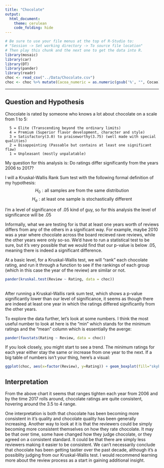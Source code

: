 ```yaml
---
title: "Chocolate"
output: 
  html_document:
    theme: cerulean
    code_folding: hide
---
```


```r
# Be sure to use your file menus at the top of R-Studio to:
# "Session -> Set working directory -> To source file location"
# Then play this chunk and the next one to get the data into R.
library(mosaic)
library(car)
library(DT)
library(pander)
library(readr)
choc <- read_csv("../Data/Chocolate.csv")
choc <- choc %>% mutate(Cacoa_numeric = as.numeric(gsub('%', "", Cocao)))
```

<!-- Instructions:

 Use the Chocolate dataset and a Kruskal-Wallis Test(s) to answer an interesting question(s) that you come up with.
 
 About the dataset:
 
  * Company: Name of the company manufacturing the bar.

  * Orig: The specific geo-region of origin for the bar.

  * Review: Date of publication of the review.

  * Cocoa: Cocoa percentage (darkness) of the chocolate bar being reviewed.

  * Location: Manufacturer base country.

  * Rating: Expert rating for the bar.
      5= Elite (Transcending beyond the ordinary limits)
      4= Premium (Superior flavor development, character and style)
      3= Satisfactory(3.0) to praiseworthy(3.75) (well made with special qualities)
      2= Disappointing (Passable but contains at least one significant flaw)
      1= Unpleasant (mostly unpalatable)

   * Type: The variety (breed) of cocoa bean used, if provided.
   
   * BroadOrig: The broad geo-region of origin for the bean.

Note this dataset and description come from: © 2018 Kaggle Inc for further details visit:

[Kaggle.com](https://www.kaggle.com/rtatman/chocolate-bar-ratings/data)


If you want to give your critiquers some ideas about what you have questions on and would like help with, place those details here.-->


<!--End your comments to your critiquers before this line.-->

----

<!--Begin writing your Analysis after this point.-->

## Question and Hypothesis

Chocolate is rated by someone who knows a lot about chocolate on a scale from 1 to 5:
    
     
      5 = Elite (Transcending beyond the ordinary limits)
      4 = Premium (Superior flavor development, character and style)
      3 = Satisfactory(3.0) to praiseworthy(3.75) (well made with special qualities)
      2 = Disappointing (Passable but contains at least one significant flaw)
      1 = Unpleasant (mostly unpalatable)

My question for this analysis is:
Do ratings differ significantly from the years 2006 to 2017?

I will a Kruskal-Wallis Rank Sum test with the following formal definition of my hypothesis:
$$
  H_0: \text{all samples are from the same distribution}
$$
$$
  H_a: \text{at least one sample is stochastically different}
$$

I'm a level of significance of .05 kind of guy, so for this analysis the level of significance will be .05

Informally, what we are testing for is that at least one years worth of reviews differs from any of the others in a significant way. For example, maybe 2010 was a year where chocolate across the board recieved rave reviews, while the other years were only so-so. We'd have to run a statistical test to be sure, but it's very possible that we would find that our p-value is below .05, meaning there is indeed a significant difference.

At a basic level, for a Kruskal-Wallis test, we will "rank" each chocolate rating, and run it through a function to see if the rankings of each group (which in this case the year of the review) are similar or not.
```r
pander(kruskal.test(Review ~ Rating, data = choc))
```

## 

After running a Kruskal-Wallis rank sum test, which shows a p-value significantly lower than our level of significance, it seems as though there are indeed at least one year in which the ratings differed significantly from the other years. 

To explore the data further, let's look at some numbers. I think the most useful number to look at here is the "min" which stands for the minimum ratings and the "mean" column which is essentially the averge:

```r
pander(favstats(Rating ~ Review, data = choc))
```

If you look closely, you might start to see a trend. The minimum ratings for each year either stay the same or increase from one year to the next. If a big table of numbers isn't your thing, here's a visual:


```r
ggplot(choc, aes(x=factor(Review), y=Rating)) + geom_boxplot(fill="skyblue", color="black") + labs(title="Chocolate ratings became more consistent from 2006 to 2017", x="Years", y="Ratings")
```

## Interpretation
From the above chart it seems that ranges tighten each year from 2006 and by the time 2017 rolls around, chocolate ratings are quite consistent, hovering around the 3.5 to 4 range. 

One interpretation is both that chocolate has been becoming more consistent in it's quality and chocolate quality has been generally increasing. Another way to look at it is that the reviewers could be simply becoming more consistent themselves on how they rate chocolate. It may be that over time, some have changed how they judge chocolate, or they agreed on a consistent standard. It could be that there are simply less reviewers making it easier to be consistent. We can't necessarily conclude that chocolate has been getting tastier over the past decade, although it's a possiblity judging from our Kruskal-Wallis test. I would recommend learning more about the review process as a start in gaining additional insight.








